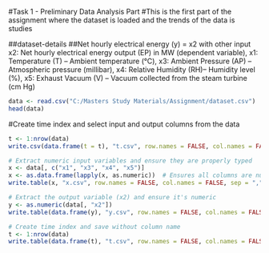 
#Task 1 - Preliminary Data Analysis Part
#This is the first part of the assignment where the dataset is loaded and the trends of the data is studies

##dataset-details
##Net hourly electrical energy (y) = x2 with other input x2: Net hourly electrical energy output (EP) in MW (dependent variable), x1: Temperature (T) – Ambient temperature (°C), x3: Ambient Pressure (AP) – Atmospheric pressure (millibar), x4: Relative Humidity (RH)– Humidity level (%), x5: Exhaust Vacuum (V) – Vacuum collected from the steam turbine (cm Hg) 
```r
data <- read.csv("C:/Masters Study Materials/Assignment/dataset.csv")
head(data)
```

#Create time index and select input and output columns from the data 
```r
t <- 1:nrow(data)
write.csv(data.frame(t = t), "t.csv", row.names = FALSE, col.names = FALSE, sep = ",")

# Extract numeric input variables and ensure they are properly typed
x <- data[, c("x1", "x3", "x4", "x5")]
x <- as.data.frame(lapply(x, as.numeric))  # Ensures all columns are numeric
write.table(x, "x.csv", row.names = FALSE, col.names = FALSE, sep = ",")

# Extract the output variable (x2) and ensure it's numeric
y <- as.numeric(data[, "x2"])
write.table(data.frame(y), "y.csv", row.names = FALSE, col.names = FALSE, sep = ",")

# Create time index and save without column name
t <- 1:nrow(data)
write.table(data.frame(t), "t.csv", row.names = FALSE, col.names = FALSE, sep = ",")

```

